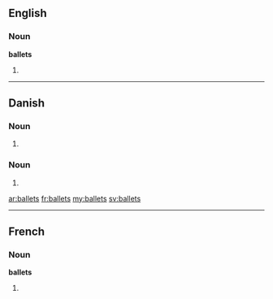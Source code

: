 ==English==

===Noun===
'''ballets'''

# {{plural of|[[ballet]]}}

----

==Danish==

===Noun===
{{infl|da|noun form|g=c}}

# {{form of|genitive singular indefinite|ballet|lang=da}}

===Noun===
{{infl|da|noun form|g=n}}

# {{form of|genitive singular definite|bal|lang=da}}

[[ar:ballets]]
[[fr:ballets]]
[[my:ballets]]
[[sv:ballets]]

----
==French==

===Noun===
'''ballets''' {{m}}

# {{plural of|[[ballet]]|lang=fr}}
{{rfc-auto}}